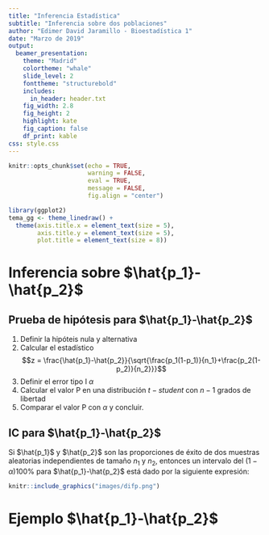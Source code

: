 ```yaml
---
title: "Inferencia Estadística"
subtitle: "Inferencia sobre dos poblaciones"
author: "Edimer David Jaramillo - Bioestadística 1"
date: "Marzo de 2019"
output: 
  beamer_presentation:
    theme: "Madrid"
    colortheme: "whale"
    slide_level: 2
    fonttheme: "structurebold"
    includes:
      in_header: header.txt
    fig_width: 2.8
    fig_height: 2
    highlight: kate
    fig_caption: false
    df_print: kable
css: style.css       
---
```


```r
knitr::opts_chunk$set(echo = TRUE,
                      warning = FALSE,
                      eval = TRUE,
                      message = FALSE,
                      fig.align = "center")

library(ggplot2)
tema_gg <- theme_linedraw() +
  theme(axis.title.x = element_text(size = 5),
        axis.title.y = element_text(size = 5),
        plot.title = element_text(size = 8))
```

# Inferencia sobre $\hat{p_1}-\hat{p_2}$

## Prueba de hipótesis para $\hat{p_1}-\hat{p_2}$

1. Definir la hipóteis nula y alternativa
3. Calcular el estadístico
$$z = \frac{\hat{p_1}-\hat{p_2}}{\sqrt{\frac{p_1(1-p_1)}{n_1}+\frac{p_2(1-p_2)}{n_2}}}$$
4. Definir el error tipo I $\alpha$
5. Calcular el valor P en una distribución $t-student$ con $n-1$ grados de libertad
6. Comparar el valor P con $\alpha$ y concluir.

## IC para $\hat{p_1}-\hat{p_2}$

Si $\hat{p_1}$ y $\hat{p_2}$ son las proporciones de éxito de dos muestras aleatorias independientes de tamaño $n_1$ y $n_2$, entonces un intervalo del $(1-\alpha)100\%$ para $\hat{p_1}-\hat{p_2}$ está dado por la siguiente expresión:

```r
knitr::include_graphics("images/difp.png")
```

# Ejemplo $\hat{p_1}-\hat{p_2}$